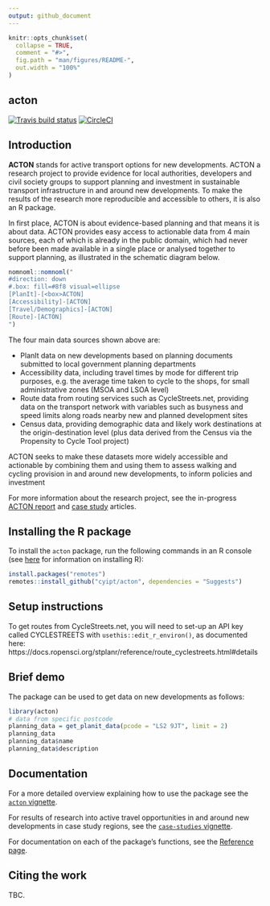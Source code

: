 ```yaml
---
output: github_document
---
```


<!-- README.md is generated from README.Rmd. Please edit that file -->

```r
knitr::opts_chunk$set(
  collapse = TRUE,
  comment = "#>",
  fig.path = "man/figures/README-",
  out.width = "100%"
)
```

## acton

<!-- badges: start -->
[![Travis build status](https://travis-ci.com/cyipt/acton.svg?branch=master)](https://travis-ci.com/cyipt/acton)
[![CircleCI](https://circleci.com/gh/cyipt/acton.svg?style=svg)](https://circleci.com/gh/cyipt/acton)
<!-- badges: end -->

## Introduction

**ACTON** stands for active transport options for new developments.
ACTON a research project to provide evidence for local authorities, developers and civil society groups to support planning and investment in sustainable transport infrastructure in and around new developments.
To make the results of the research more reproducible and accessible to others, it is also an R package.

In first place, ACTON is about evidence-based planning and that means it is about data.
ACTON provides easy access to actionable data from 4 main sources, each of which is already in the public domain, which had never before been made available in a single place or analysed together to support planning, as illustrated in the schematic diagram below.


```r
nomnoml::nomnoml("
#direction: down
#.box: fill=#8f8 visual=ellipse
[PlanIt]-[<box>ACTON]
[Accessibility]-[ACTON]
[Travel/Demographics]-[ACTON]
[Route]-[ACTON]
")
```

The four main data sources shown above are:

- PlanIt data on new developments based on planning documents submitted to local government planning departments
- Accessibility data, including travel times by mode for different trip purposes, e.g. the average time taken to cycle to the shops, for small administrative zones (MSOA and LSOA level)
- Route data from routing services such as CycleStreets.net, providing data on the transport network with variables such as busyness and speed limits along roads nearby new and planned development sites
- Census data, providing demographic data and likely work destinations at the origin-destination level (plus data derived from the Census via the Propensity to Cycle Tool project)

ACTON seeks to make these datasets more widely accessible and actionable by combining them and using them to assess walking and cycling provision in and around new developments, to inform policies and investment

For more information about the research project, see the in-progress [ACTON report](https://cyipt.github.io/acton/articles/the-acton-project.html) and [case study](https://cyipt.github.io/acton/articles/case-studies.html) articles.

## Installing the R package

To install the `acton` package, run the following commands in an R console (see [here](https://docs.ropensci.org/stats19/articles/stats19-training-setup.html) for information on installing R):

```r
install.packages("remotes")
remotes::install_github("cyipt/acton", dependencies = "Suggests")
```

## Setup instructions

To get routes from CycleStreets.net, you will need to set-up an API key called CYCLESTREETS with `usethis::edit_r_environ()`, as documented here: https://docs.ropensci.org/stplanr/reference/route_cyclestreets.html#details

## Brief demo

The package can be used to get data on new developments as follows:

```r
library(acton)
# data from specific postcode
planning_data = get_planit_data(pcode = "LS2 9JT", limit = 2)
planning_data
planning_data$name
planning_data$description
```

## Documentation

For a more detailed overview explaining how to use the package see the [`acton` vignette](https://cyipt.github.io/acton/articles/acton.html).

For results of research into active travel opportunities in and around new developments in case study regions, see the [`case-studies` vignette](https://cyipt.github.io/acton/articles/case-studies.html).

For documentation on each of the package's functions, see the [Reference page](https://cyipt.github.io/acton/reference/index.html).

## Citing the work

TBC.

